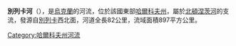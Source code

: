 '''別列卡河'''（{{lang-uk|Берека}}），是[[烏克蘭|烏克蘭]]的河流，位於該國東部[[哈爾科夫州|哈爾科夫州]]，屬於[[北頓涅茨河|北頓涅茨河]]的支流，發源自[[別列卡|別列卡]]西北面，河道全長82公里，流域面積897平方公里。

{{DEFAULTSORT:Берека (річка)}}
[[Category:哈爾科夫州河流|Category:哈爾科夫州河流]]


{{Ukraine-river-stub}}